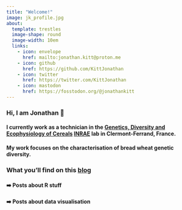 ```yaml
---
title: "Welcome!"
image: jk_profile.jpg
about:
  template: trestles
  image-shape: round
  image-width: 10em
  links:
    - icon: envelope
      href: mailto:jonathan.kitt@proton.me
    - icon: github
      href: https://github.com/KittJonathan
    - icon: twitter
      href: https://twitter.com/KittJonathan
    - icon: mastodon
      href: https://fosstodon.org/@jonathankitt
---
```


### Hi, I am Jonathan 👋

#### I currently work as a technician in the [Genetics, Diversity and Ecophysiology of Cereals](https://www6.clermont.inrae.fr/umr1095_eng/) [INRAE](https://www.inrae.fr/en) lab in Clermont-Ferrand, France.

#### My work focuses on the characterisation of bread wheat genetic diversity.

### What you'll find on this [blog](blog.qmd)

#### ➡️ Posts about R stuff

#### ➡️ Posts about data visualisation
